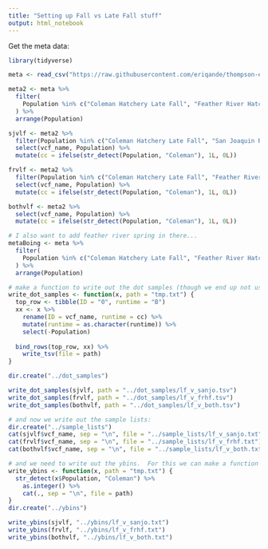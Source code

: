 ```yaml
---
title: "Setting up Fall vs Late Fall stuff"
output: html_notebook
---
```



Get the meta data:
```r
library(tidyverse)

meta <- read_csv("https://raw.githubusercontent.com/eriqande/thompson-et-al-2020-chinook-salmon-migration-timing/master/data/wgs-chinook-samples.csv")

meta2 <- meta %>% 
  filter(
    Population %in% c("Coleman Hatchery Late Fall", "Feather River Hatchery Fall", "San Joaquin River Fall")
  ) %>%
  arrange(Population)

sjvlf <- meta2 %>%
  filter(Population %in% c("Coleman Hatchery Late Fall", "San Joaquin River Fall")) %>%
  select(vcf_name, Population) %>%
  mutate(cc = ifelse(str_detect(Population, "Coleman"), 1L, 0L))

frvlf <- meta2 %>%
  filter(Population %in% c("Coleman Hatchery Late Fall", "Feather River Hatchery Fall")) %>%
  select(vcf_name, Population) %>%
  mutate(cc = ifelse(str_detect(Population, "Coleman"), 1L, 0L))

bothvlf <- meta2 %>%
  select(vcf_name, Population) %>%
  mutate(cc = ifelse(str_detect(Population, "Coleman"), 1L, 0L))

# I also want to add feather river spring in there...
metaBoing <- meta %>% 
  filter(
    Population %in% c("Coleman Hatchery Late Fall", "Feather River Hatchery Fall", "San Joaquin River Fall", "Feather River Hatchery Fall")
  ) %>%
  arrange(Population)

# make a function to write out the dot samples (though we end up not using them)
write_dot_samples <- function(x, path = "tmp.txt") {
  top_row <- tibble(ID = "0", runtime = "B")
  xx <- x %>%
    rename(ID = vcf_name, runtime = cc) %>%
    mutate(runtime = as.character(runtime)) %>%
    select(-Population)
  
  bind_rows(top_row, xx) %>%
    write_tsv(file = path)
}

dir.create("../dot_samples")

write_dot_samples(sjvlf, path = "../dot_samples/lf_v_sanjo.tsv")
write_dot_samples(frvlf, path = "../dot_samples/lf_v_frhf.tsv")
write_dot_samples(bothvlf, path = "../dot_samples/lf_v_both.tsv")

# and now we write out the sample lists:
dir.create("../sample_lists")
cat(sjvlf$vcf_name, sep = "\n", file = "../sample_lists/lf_v_sanjo.txt")
cat(frvlf$vcf_name, sep = "\n", file = "../sample_lists/lf_v_frhf.txt")
cat(bothvlf$vcf_name, sep = "\n", file = "../sample_lists/lf_v_both.txt")

# and we need to write out the ybins.  For this we can make a function
write_ybins <- function(x, path = "tmp.txt") {
  str_detect(x$Population, "Coleman") %>%
    as.integer() %>%
    cat(., sep = "\n", file = path)
}
dir.create("../ybins")

write_ybins(sjvlf, "../ybins/lf_v_sanjo.txt")
write_ybins(frvlf, "../ybins/lf_v_frhf.txt")
write_ybins(bothvlf, "../ybins/lf_v_both.txt")

```